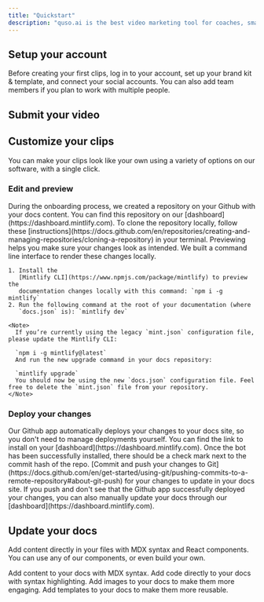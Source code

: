 ```yaml
---
title: "Quickstart"
description: "quso.ai is the best video marketing tool for coaches, small businesses & soloprenuers that converts long videos into shorts, publishes & manages all social platforms with one click."
---
```



## Setup your account

Before creating your first clips, log in to your account, set up your brand kit & template, and connect your social accounts. You can also add team members if you plan to work with multiple people.

<CardGroup cols={2}>
  <Card title="Add Your Brand Kit & Template" icon="sparkles">
    
  </Card>
  <Card title="Connect Social Accounts" icon="sparkles">
    
  </Card>
  <Card title="Invite Team Members" icon="sparkles">
    
  </Card>
</CardGroup>

## Submit your video

<CardGroup cols={2}>
  <Card title="Video Sources Supported " icon="sparkles">
    
  </Card>
  <Card title="Length & Language Support" icon="sparkles">
    
  </Card>
</CardGroup>

## Customize your clips

You can make your clips look like your own using a variety of options on our software, with a single click.

<CardGroup cols={2}>
  <Card title="Change Aspect Ratio" icon="sparkles">
    
  </Card>
  <Card title="Make Custom Clips" icon="sparkles">
    
  </Card>
  <Card title="Adjust Clip Timings" icon="sparkles">
    
  </Card>
  <Card title="Change Fonts & Styles" icon="sparkles">
    
  </Card>
  <Card title="New Card" icon="sparkles">
    
  </Card>
</CardGroup>

### Edit and preview

<AccordionGroup>
  <Accordion title="Clone your docs locally" icon="github">
    During the onboarding process, we created a repository on your Github with
    your docs content. You can find this repository on our
    [dashboard](https://dashboard.mintlify.com). To clone the repository
    locally, follow these
    [instructions](https://docs.github.com/en/repositories/creating-and-managing-repositories/cloning-a-repository)
    in your terminal.
  </Accordion>
  <Accordion title="Preview changes" icon="rectangle-terminal">
    Previewing helps you make sure your changes look as intended. We built a
    command line interface to render these changes locally.

    1. Install the
       [Mintlify CLI](https://www.npmjs.com/package/mintlify) to preview the
       documentation changes locally with this command: `npm i -g mintlify`
    2. Run the following command at the root of your documentation (where
       `docs.json` is): `mintlify dev`

    <Note>
      If you’re currently using the legacy `mint.json` configuration file, please update the Mintlify CLI:

      `npm i -g mintlify@latest`
      And run the new upgrade command in your docs repository:

      `mintlify upgrade`
      You should now be using the new `docs.json` configuration file. Feel free to delete the `mint.json` file from your repository.
    </Note>
  </Accordion>
</AccordionGroup>

### Deploy your changes

<AccordionGroup>
  <Accordion title="Install our Github app" icon="message-bot">
    Our Github app automatically deploys your changes to your docs site, so you
    don't need to manage deployments yourself. You can find the link to install on
    your [dashboard](https://dashboard.mintlify.com). Once the bot has been
    successfully installed, there should be a check mark next to the commit hash
    of the repo.
  </Accordion>
  <Accordion title="Push your changes" icon="rocket">
    [Commit and push your changes to
    Git](https://docs.github.com/en/get-started/using-git/pushing-commits-to-a-remote-repository#about-git-push)
    for your changes to update in your docs site. If you push and don't see that
    the Github app successfully deployed your changes, you can also manually
    update your docs through our [dashboard](https://dashboard.mintlify.com).
  </Accordion>
</AccordionGroup>

## Update your docs

Add content directly in your files with MDX syntax and React components. You can use any of our components, or even build your own.

<CardGroup cols={2}>
  <Card title="Add Content With MDX" icon="file" href="/essentials/markdown">
    Add content to your docs with MDX syntax.
  </Card>
  <Card title="Add Code Blocks" icon="square-code" href="/essentials/code">
    Add code directly to your docs with syntax highlighting.
  </Card>
  <Card title="Add Images" icon="image" href="/essentials/images">
    Add images to your docs to make them more engaging.
  </Card>
  <Card title="Add Custom Components" icon="puzzle-piece" href="/essentials/reusable-snippets">
    Add templates to your docs to make them more reusable.
  </Card>
</CardGroup>